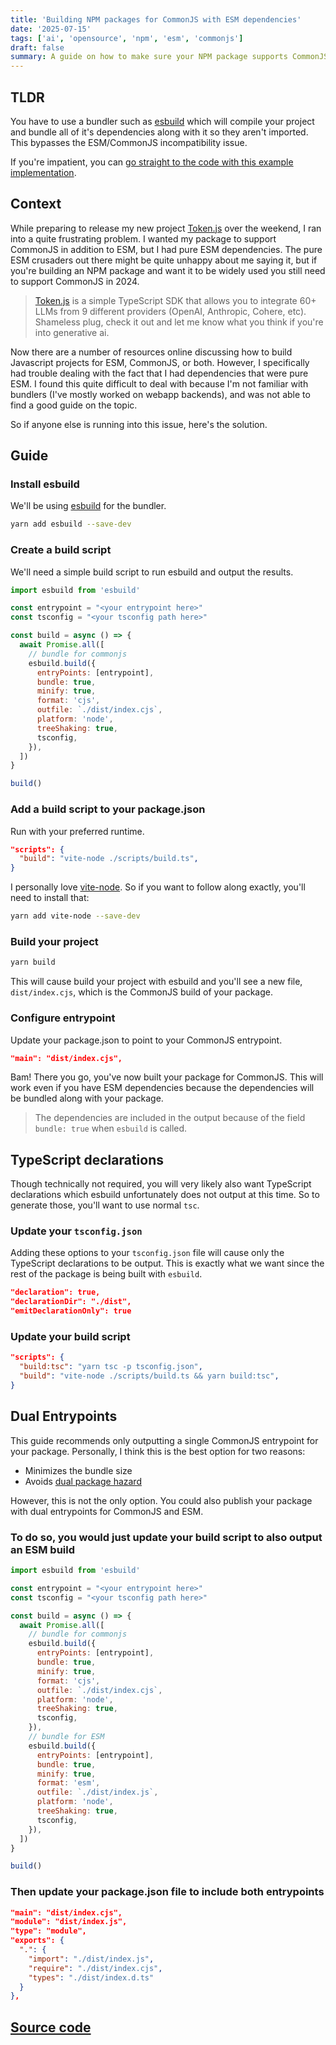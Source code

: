 ```yaml
---
title: 'Building NPM packages for CommonJS with ESM dependencies'
date: '2025-07-15'
tags: ['ai', 'opensource', 'npm', 'esm', 'commonjs']
draft: false
summary: A guide on how to make sure your NPM package supports CommonJS even if you have dependencies that are pure ESM.
---
```


## TLDR
You have to use a bundler such as [esbuild](https://esbuild.github.io/) which will compile your project and bundle all of it's dependencies along with it so they aren't imported. This bypasses the ESM/CommonJS incompatibility issue.

If you're impatient, you can [go straight to the code with this example implementation](https://github.com/RPate97/esm-commonjs-support).

## Context 
While preparing to release my new project [Token.js](https://github.com/token-js/token.js) over the weekend, I ran into a quite frustrating problem. 
I wanted my package to support CommonJS in addition to ESM, but I had pure ESM dependencies. The pure ESM crusaders out there might be quite unhappy
about me saying it, but if you're building an NPM package and want it to be widely used you still need to support CommonJS in 2024.

> [Token.js](https://github.com/token-js/token.js) is a simple TypeScript SDK that allows you to integrate 60+ LLMs from 9 different providers (OpenAI, Anthropic, Cohere, etc). Shameless plug, check it out and let me know what you think if you're into generative ai.

Now there are a number of resources online discussing how to build Javascript projects for ESM, CommonJS, or both. However, I specifically had trouble dealing with
the fact that I had dependencies that were pure ESM. I found this quite difficult to deal with because I'm not familiar with bundlers (I've mostly worked on webapp backends),
and was not able to find a good guide on the topic.

So if anyone else is running into this issue, here's the solution.

## Guide

### Install esbuild
We'll be using [esbuild](https://stackoverflow.com/questions/74937600/how-to-support-es-modules-and-commonjs-modules-at-the-same-time) for the bundler. 
```bash
yarn add esbuild --save-dev
```

### Create a build script
We'll need a simple build script to run esbuild and output the results.
```JavaScript
import esbuild from 'esbuild'

const entrypoint = "<your entrypoint here>"
const tsconfig = "<your tsconfig path here>"

const build = async () => {
  await Promise.all([
    // bundle for commonjs
    esbuild.build({
      entryPoints: [entrypoint],
      bundle: true,
      minify: true,
      format: 'cjs',
      outfile: `./dist/index.cjs`,
      platform: 'node',
      treeShaking: true,
      tsconfig,
    }),
  ])
}

build()
```

### Add a build script to your package.json
Run with your preferred runtime.
```json
"scripts": {
  "build": "vite-node ./scripts/build.ts",
}
```

I personally love [vite-node](https://www.npmjs.com/package/vite-node). So if you want to follow along exactly, you'll need to install that:
```bash
yarn add vite-node --save-dev
```

### Build your project
```bash
yarn build
```

This will cause build your project with esbuild and you'll see a new file, `dist/index.cjs`, which is the CommonJS build of your package.

### Configure entrypoint

Update your package.json to point to your CommonJS entrypoint.
```json
"main": "dist/index.cjs",
```

Bam! There you go, you've now built your package for CommonJS. This will work even if you have ESM dependencies because the dependencies will be bundled
along with your package.

> The dependencies are included in the output because of the field `bundle: true` when `esbuild` is called.

## TypeScript declarations
Though technically not required, you will very likely also want TypeScript declarations which esbuild unfortunately does not output at this time. So to generate
those, you'll want to use normal `tsc`.

### Update your `tsconfig.json`

Adding these options to your `tsconfig.json` file will cause only the TypeScript declarations to be output. This is exactly what we want since the rest of the package
is being built with `esbuild`. 
```json
"declaration": true,
"declarationDir": "./dist",
"emitDeclarationOnly": true
```

### Update your build script
```json
"scripts": {
  "build:tsc": "yarn tsc -p tsconfig.json",
  "build": "vite-node ./scripts/build.ts && yarn build:tsc",
}
```

## Dual Entrypoints
This guide recommends only outputting a single CommonJS entrypoint for your package. Personally, I think this is the best option for two reasons:
- Minimizes the bundle size
- Avoids [dual package hazard](https://nodejs.org/api/packages.html#dual-package-hazard)

However, this is not the only option. You could also publish your package with dual entrypoints for CommonJS and ESM. 

### To do so, you would just update your build script to also output an ESM build
```JavaScript
import esbuild from 'esbuild'

const entrypoint = "<your entrypoint here>"
const tsconfig = "<your tsconfig path here>"

const build = async () => {
  await Promise.all([
    // bundle for commonjs
    esbuild.build({
      entryPoints: [entrypoint],
      bundle: true,
      minify: true,
      format: 'cjs',
      outfile: `./dist/index.cjs`,
      platform: 'node',
      treeShaking: true,
      tsconfig,
    }),
    // bundle for ESM
    esbuild.build({
      entryPoints: [entrypoint],
      bundle: true,
      minify: true,
      format: 'esm',
      outfile: `./dist/index.js`,
      platform: 'node',
      treeShaking: true,
      tsconfig,
    }),
  ])
}

build()
```

### Then update your package.json file to include both entrypoints
```json
"main": "dist/index.cjs",
"module": "dist/index.js",
"type": "module",
"exports": {
  ".": {
    "import": "./dist/index.js",
    "require": "./dist/index.cjs",
    "types": "./dist/index.d.ts"
  }
},
```

## [Source code](https://github.com/RPate97/esm-commonjs-support)